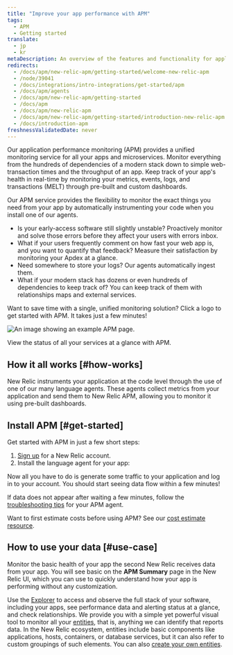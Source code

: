 ```yaml
---
title: "Improve your app performance with APM"
tags:
  - APM
  - Getting started
translate:
  - jp
  - kr
metaDescription: An overview of the features and functionality for application performance management in New Relic.
redirects:
  - /docs/apm/new-relic-apm/getting-started/welcome-new-relic-apm
  - /node/39041
  - /docs/integrations/intro-integrations/get-started/apm
  - /docs/apm/agents
  - /docs/apm/new-relic-apm/getting-started
  - /docs/apm
  - /docs/apm/new-relic-apm
  - /docs/apm/new-relic-apm/getting-started/introduction-new-relic-apm
  - /docs/introduction-apm
freshnessValidatedDate: never
---
```


Our application performance monitoring (APM) provides a unified monitoring service for all your apps and microservices. Monitor everything from the hundreds of dependencies of a modern stack down to simple web-transaction times and the throughput of an app. Keep track of your app's health in real-time by monitoring your metrics, events, logs, and transactions (MELT) through pre-built and custom dashboards.

Our APM service provides the flexibility to monitor the exact things you need from your app by automatically instrumenting your code when you install one of our agents.

* Is your early-access software still slightly unstable? Proactively monitor and solve those errors before they affect your users with errors inbox.
* What if your users frequently comment on how fast your web app is, and you want to quantify that feedback? Measure their satisfaction by monitoring your Apdex at a glance.
* Need somewhere to store your logs? Our agents automatically ingest them.
* What if your modern stack has dozens or even hundreds of dependencies to keep track of? You can keep track of them with relationships maps and external services.

Want to save time with a single, unified monitoring solution? Click a logo to get started with APM. It takes just a few minutes!

<TechTileGrid>
  <TechTile
    name="Go agent"
    icon="logo-go"
    to="https://one.newrelic.com/marketplace/install-data-source?state=f7bf3dc1-f011-915b-8962-d30d4fa63786"
  />

  <TechTile
    name="Java agent"
    icon="logo-java"
    to="https://one.newrelic.com/nr1-core?state=80d18bcb-4919-1fcb-2b77-9406838eb916"
  />

  <TechTile
    name=".NET agent"
    icon="logo-dotnet"
    to="https://one.newrelic.com/nr1-core?state=30e93090-6dfa-6b70-8e75-472f54414355"
  />

  <TechTile
    name="Node.js agent"
    icon="logo-nodejs"
    to="https://one.newrelic.com/marketplace/install-data-source?state=be2e62fa-cc3b-c428-27c4-8d662c9e80a1"
  />

  <TechTile
    name="PHP agent"
    icon="logo-php"
    to="https://one.newrelic.com/nr1-core?state=aa633b41-72d4-009c-3abf-55dcf64894fe"
  />

  <TechTile
    name="Python agent"
    icon="logo-python"
    to="https://one.newrelic.com/marketplace/install-data-source?state=43df4a3b-ad8c-353a-58f2-dfd0076119c0"
  />

  <TechTile
    name="Ruby agent"
    icon="logo-ruby"
    to="https://one.newrelic.com/marketplace/install-data-source?state=a37c8525-234b-75f0-a637-670b8e1eb455"
  />
</TechTileGrid>

<img
  title="APM overview"
  alt="An image showing an example APM page."
  src="/images/apm_screenshot-full_apm-summay-total-overview.webp"
/>

<figcaption>
  View the status of all your services at a glance with APM.
</figcaption>

## How it all works [#how-works]

New Relic instruments your application at the code level through the use of one of our many language agents. These agents collect metrics from your application and send them to New Relic APM, allowing you to monitor it using pre-built dashboards.

## Install APM [#get-started]

Get started with APM in just a few short steps:

1. [Sign up](https://newrelic.com/signup/) for a New Relic account.
2. Install the language agent for your app:

<TechTileGrid>
  <TechTile
    name="Go agent"
    icon="logo-go"
    to="https://one.newrelic.com/marketplace/install-data-source?state=f7bf3dc1-f011-915b-8962-d30d4fa63786"
  />

  <TechTile
    name="Java agent"
    icon="logo-java"
    to="https://one.newrelic.com/nr1-core?state=f378c92c-1d6a-dc90-c26c-0c2ad930959a"
  />

  <TechTile
    name=".NET agent"
    icon="logo-dotnet"
    to="https://one.newrelic.com/nr1-core?state=fcaeee53-614a-4c29-92ee-694e0b128368"
  />

  <TechTile
    name="Node.js agent"
    icon="logo-nodejs"
    to="https://one.newrelic.com/nr1-core?state=c872674f-2350-7ec3-125f-a4335255e180"
  />

  <TechTile
    name="PHP agent"
    icon="logo-php"
    to="https://one.newrelic.com/nr1-core?state=77aab820-3aaf-066b-c3fc-2f3437b403a8"
  />

  <TechTile
    name="Python agent"
    icon="logo-python"
    to="https://one.newrelic.com/marketplace/install-data-source?state=43df4a3b-ad8c-353a-58f2-dfd0076119c0"
  />

  <TechTile
    name="Ruby agent"
    icon="logo-ruby"
    to="https://one.newrelic.com/marketplace/install-data-source?state=a37c8525-234b-75f0-a637-670b8e1eb455"
  />
</TechTileGrid>

Now all you have to do is generate some traffic to your application and log in to your account. You should start seeing data flow within a few minutes!

If data does not appear after waiting a few minutes, follow the [troubleshooting tips](/docs/agents/manage-apm-agents/troubleshooting/not-seeing-data) for your APM agent.

Want to first estimate costs before using APM? See our [cost estimate resource](https://newrelic.com/blog/nerdlog/estimate-data-cost).

## How to use your data [#use-case]

Monitor the basic health of your app the second New Relic receives data from your app. You will see basic <InlinePopover type="dashboards"/> on the <DNT>**APM Summary**</DNT> page in the New Relic UI, which you can use to quickly understand how your app is performing without any customization.

Use the [Explorer](/docs/new-relic-one/use-new-relic-one/core-concepts/new-relic-explorer-view-performance-across-apps-services-hosts/) to access and observe the full stack of your software, including your apps, see performance data and alerting status at a glance, and check relationships. We provide you with a simple yet powerful visual tool to monitor all your [entities](/docs/new-relic-one/use-new-relic-one/core-concepts/what-entity-new-relic/), that is, anything we can identify that reports data. In the New Relic ecosystem, entities include basic components like applications, hosts, containers, or database services, but it can also refer to custom groupings of such elements. You can also [create your own entities](https://github.com/newrelic/entity-definitions#entity-definitions).
